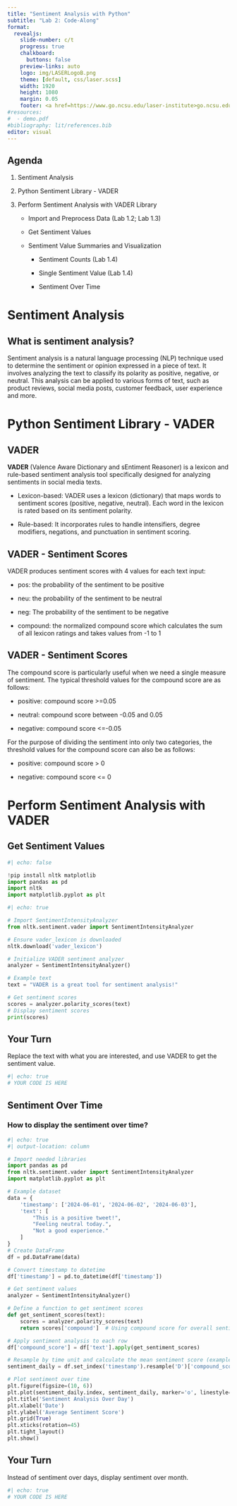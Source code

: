 ```yaml
---
title: "Sentiment Analysis with Python"
subtitle: "Lab 2: Code-Along"
format:
  revealjs: 
    slide-number: c/t
    progress: true
    chalkboard: 
      buttons: false
    preview-links: auto
    logo: img/LASERLogoB.png
    theme: [default, css/laser.scss]
    width: 1920
    height: 1080
    margin: 0.05
    footer: <a href=https://www.go.ncsu.edu/laser-institute>go.ncsu.edu/laser-institute
#resources:
#  - demo.pdf
#bibliography: lit/references.bib
editor: visual
---
```


## Agenda

1.  Sentiment Analysis

2.  Python Sentiment Library - VADER

3.  Perform Sentiment Analysis with VADER Library

    -   Import and Preprocess Data (Lab 1.2; Lab 1.3)

    -   Get Sentiment Values

    -   Sentiment Value Summaries and Visualization

        -   Sentiment Counts (Lab 1.4)

        -   Single Sentiment Value (Lab 1.4)

        -   Sentiment Over Time

# Sentiment Analysis

## What is sentiment analysis?

Sentiment analysis is a natural language processing (NLP) technique used to determine the sentiment or opinion expressed in a piece of text. It involves analyzing the text to classify its polarity as positive, negative, or neutral. This analysis can be applied to various forms of text, such as product reviews, social media posts, customer feedback, user experience and more.

# Python Sentiment Library - VADER

## VADER

**VADER** (Valence Aware Dictionary and sEntiment Reasoner) is a lexicon and rule-based sentiment analysis tool specifically designed for analyzing sentiments in social media texts.

-   Lexicon-based: VADER uses a lexicon (dictionary) that maps words to sentiment scores (positive, negative, neutral). Each word in the lexicon is rated based on its sentiment polarity.

-   Rule-based: It incorporates rules to handle intensifiers, degree modifiers, negations, and punctuation in sentiment scoring.

## VADER - Sentiment Scores

VADER produces sentiment scores with 4 values for each text input:

-   pos: the probability of the sentiment to be positive

-   neu: the probability of the sentiment to be neutral

-   neg: The probability of the sentiment to be negative

-   compound: the normalized compound score which calculates the sum of all lexicon ratings and takes values from -1 to 1

## VADER - Sentiment Scores

The compound score is particularly useful when we need a single measure of sentiment. The typical threshold values for the compound score are as follows:

-   positive: compound score \>=0.05

-   neutral: compound score between -0.05 and 0.05

-   negative: compound score \<=-0.05

For the purpose of dividing the sentiment into only two categories, the threshold values for the compound score can also be as follows:

-   positive: compound score \> 0

-   negative: compound score \<= 0

# Perform Sentiment Analysis with VADER

## Get Sentiment Values

```python
#| echo: false

!pip install nltk matplotlib
import pandas as pd
import nltk
import matplotlib.pyplot as plt
```

```python
#| echo: true

# Import SentimentIntensityAnalyzer
from nltk.sentiment.vader import SentimentIntensityAnalyzer

# Ensure vader_lexicon is downloaded
nltk.download('vader_lexicon')

# Initialize VADER sentiment analyzer
analyzer = SentimentIntensityAnalyzer()

# Example text
text = "VADER is a great tool for sentiment analysis!"

# Get sentiment scores
scores = analyzer.polarity_scores(text)
# Display sentiment scores
print(scores)
```

## Your Turn

Replace the text with what you are interested, and use VADER to get the sentiment value.

```python
#| echo: true
# YOUR CODE IS HERE

```

## Sentiment Over Time

### How to display the sentiment over time?

```python
#| echo: true
#| output-location: column

# Import needed libraries
import pandas as pd
from nltk.sentiment.vader import SentimentIntensityAnalyzer
import matplotlib.pyplot as plt

# Example dataset
data = {
    'timestamp': ['2024-06-01', '2024-06-02', '2024-06-03'],
    'text': [
        "This is a positive tweet!",
        "Feeling neutral today.",
        "Not a good experience."
    ]
}
# Create DataFrame
df = pd.DataFrame(data)

# Convert timestamp to datetime
df['timestamp'] = pd.to_datetime(df['timestamp'])

# Get sentiment values
analyzer = SentimentIntensityAnalyzer()

# Define a function to get sentiment scores
def get_sentiment_scores(text):
    scores = analyzer.polarity_scores(text)
    return scores['compound']  # Using compound score for overall sentiment

# Apply sentiment analysis to each row
df['compound_score'] = df['text'].apply(get_sentiment_scores)

# Resample by time unit and calculate the mean sentiment score (example: daily sentiment average)
sentiment_daily = df.set_index('timestamp').resample('D')['compound_score'].mean()

# Plot sentiment over time 
plt.figure(figsize=(10, 6))
plt.plot(sentiment_daily.index, sentiment_daily, marker='o', linestyle='-', color='b')
plt.title('Sentiment Analysis Over Day')
plt.xlabel('Date')
plt.ylabel('Average Sentiment Score')
plt.grid(True)
plt.xticks(rotation=45)
plt.tight_layout()
plt.show()
```

## Your Turn

Instead of sentiment over days, display sentiment over month.

```python
#| echo: true
# YOUR CODE IS HERE

```

\
\

\
\
